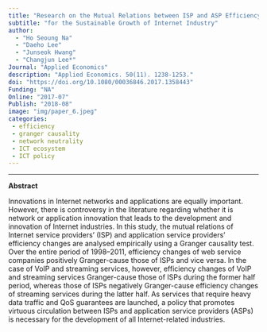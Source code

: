 ```yaml
---
title: "Research on the Mutual Relations between ISP and ASP Efficiency Changes"
subtitle: "for the Sustainable Growth of Internet Industry"
author: 
  - "Ho Seoung Na" 
  - "Daeho Lee"
  - "Junseok Hwang"
  - "Changjun Lee*" 
Journal: "Applied Economics"
description: "Applied Economics. 50(11). 1238-1253."
doi: "https://doi.org/10.1080/00036846.2017.1358443"
Funding: "NA"
Online: "2017-07"
Publish: "2018-08"
image: "img/paper_6.jpeg"
categories:
 - efficiency
 - granger causality
 - network neutrality
 - ICT ecosystem
 - ICT policy
---
```


------------------------------------------------------------------------

**Abstract**

Innovations in Internet networks and applications are equally important. However, there is controversy in the literature regarding whether it is network or application innovation that leads to the development and innovation of Internet industries. In this study, the mutual relations of Internet service providers’ (ISP) and application service providers’ efficiency changes are analysed empirically using a Granger causality test. Over the entire period of 1998–2011, efficiency changes of web service companies positively Granger-cause those of ISPs and vice versa. In the case of VoIP and streaming services, however, efficiency changes of VoIP and streaming services Granger-cause those of ISPs during the former half period, whereas those of ISPs negatively Granger-cause efficiency changes of streaming services during the latter half. As services that require heavy data traffic and QoS guarantees are launched, a policy that promotes virtuous circulation between ISPs and application service providers (ASPs) is necessary for the development of all Internet-related industries.